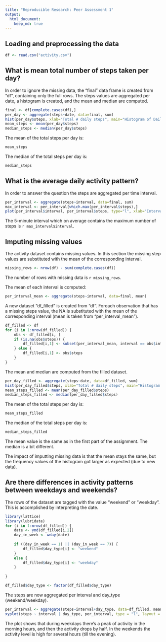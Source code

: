 ---
title: "Reproducible Research: Peer Assessment 1"
output: 
  html_document:
    keep_md: true
---

## Loading and preprocessing the data
```{r}
df <- read.csv("activity.csv")
```

## What is mean total number of steps taken per day?

In order to ignore the missing data, the "final" data frame is created from "df", containing only the full rows. The steps values are aggregated per date, a histogram is created, and the mean and median are computed.

```{r}
final <- df[complete.cases(df),]
per_day <- aggregate(steps~date, data=final, sum)
hist(per_day$steps, xlab="Total # daily steps", main="Histogram of Daily Steps")
mean_steps <- mean(per_day$steps)
median_steps <- median(per_day$steps)
```
The mean of the total steps per day is: 

```{r}
mean_steps
```
The median of the total steps per day is: 

```{r}
median_steps
```

## What is the average daily activity pattern?

In order to answer the question the steps are aggregated per time interval.

```{r}
per_interval <- aggregate(steps~interval, data=final, sum)
max_interval <- per_interval[which.max(per_interval$steps),]
plot(per_interval$interval, per_interval$steps, type="l", xlab="Interval", ylab="Average #steps")
```

The 5-minute interval which on average contains the maximum number of steps is `r max_interval$interval`.


## Imputing missing values

The activity dataset contains missing values. In this section the missing step values are substituted with the mean of the corresponding interval.
```{r}
missing_rows <- nrow(df) - sum(complete.cases(df))
```

The number of rows with missing data is `r missing_rows`.

The mean of each interval is computed:

```{r}
per_interval_mean <- aggregate(steps~interval, data=final, mean)
```

A new dataset "df_filled" is created from "df". Foreach observation that has a missing steps value, the NA is substituted with the mean of the corresponding interval (mean is taken from "per_interval_mean").
```{r}
df_filled <- df
for (i in 1:nrow(df_filled)) {
    obs <- df_filled[i, ]
    if (is.na(obs$steps)) {
        df_filled[i,1] <- subset(per_interval_mean, interval == obs$interval)$steps
    } else {
        df_filled[i,1] <- obs$steps
    }
}
```

The mean and median are computed from the filled dataset.

```{r}
per_day_filled <- aggregate(steps~date, data=df_filled, sum)
hist(per_day_filled$steps, xlab="Total # daily steps", main="Histogram of Daily Steps with filled missing data")
mean_steps_filled <- mean(per_day_filled$steps)
median_steps_filled <- median(per_day_filled$steps)

```

The mean of the total steps per day is: 

```{r}
mean_steps_filled
```
The median of the total steps per day is: 

```{r}
median_steps_filled
```

The mean value is the same as in the first part of the assignment. The median is a bit different. 

The impact of imputting missing data is that the mean stays the same, but the frequency values of the histogram got larger as expected (due to new data).

## Are there differences in activity patterns between weekdays and weekends?

The rows of the dataset are tagged with the value "weekend" or "weekday". This is accomplished by interpreting the date.
```{r}
library(lattice)
library(lubridate)
for (i in 1:nrow(df_filled)) {
    date <- ymd(df_filled[i,2])
    day_in_week <- wday(date)
    
    if ((day_in_week == 1) || (day_in_week == 7)) {
        df_filled$day_type[i] <- "weekend"
    }
    else {
        df_filled$day_type[i] <- "weekday"
    }
    
}

df_filled$day_type <- factor(df_filled$day_type)
```

The steps are now aggregated per interval and day_type (weekend/weekday).
```{r}
per_interval <- aggregate(steps~interval+day_type, data=df_filled, mean)
xyplot(steps ~ interval | day_type, per_interval, type = "l", layout = c(1, 2), xlab = "Interval", ylab = "Number of steps")
```

The plot shows that during weekdays there's a peak of activity in the morning hours, and then the activity drops by half. In the weekends the activity level is high for several hours (till the evening).
